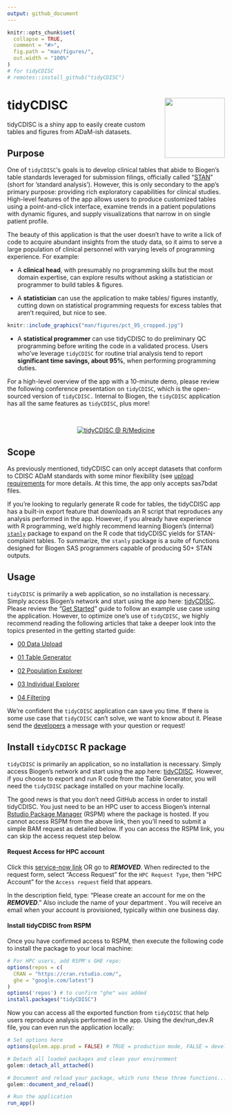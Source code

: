 ```yaml
---
output: github_document
---
```


<!-- README.md is generated from README.Rmd. Please edit that file -->

```r
knitr::opts_chunk$set(
  collapse = TRUE,
  comment = "#>",
  fig.path = "man/figures/",
  out.width = "100%"
)
# for tidyCDISC
# remotes::install_github("tidyCDISC")
```

# tidyCDISC <a href='https://Biogen-Inc.github.io/tidyCDISC/'><img src="man/figures/hex-tidyCDISC.png" align="right" height="139"/></a>

tidyCDISC is a shiny app to easily create custom tables and figures from ADaM-ish datasets.

## Purpose

One of `tidyCDISC`'s goals is to develop clinical tables that abide to Biogen's table standards leveraged for submission filings, officially called "[STAN](https://biib.sharepoint.com/:w:/r/sites/ADSTCS/DS&G/_layouts/15/Doc.aspx?sourcedoc=%7B86cf7567-db46-4983-9a12-fdc63e77cf98%7D&action=view&wdAccPdf=0&wdparaid=688A3ED1&CID=B3A09B8B-6A35-4F43-A484-5E9EF88CD5FA&wdLOR=c8053EEAB-66ED-4CA0-9B71-331B73267CD8)" (short for 'standard analysis'). However, this is only secondary to the app's primary purpose: providing rich exploratory capabilities for clinical studies. High-level features of the app allows users to produce customized tables using a point-and-click interface, examine trends in a patient populations with dynamic figures, and supply  visualizations that narrow in on single patient profile.

The beauty of this application is that the user doesn't have to write a lick of code to acquire abundant insights from the study data, so it aims to serve a large population of clinical personnel with varying levels of programming experience. For example: 

- A **clinical head**, with presumably no programming skills but the most domain expertise, can explore results without asking a statistician or programmer to build tables & figures.



- A **statistician** can use the application to make tables/ figures instantly, cutting down on statistical programming requests for excess tables that aren't required, but nice to see. 

::: {.floatting}

```r
knitr::include_graphics("man/figures/pct_95_cropped.jpg")
```

- A **statistical programmer** can use tidyCDISC to do preliminary QC programming before writing the code in a validated process. Users who've leverage `tidyCDISC` for routine trial analysis tend to report **significant time savings, about 95%**, when performing programming duties.

:::

For a high-level overview of the app with a 10-minute demo, please review the following conference presentation on `tidyCDISC`, which is the open-sourced version of `tidyCDISC.` Internal to Biogen, the `tidyCDISC` application has all the same features as `tidyCDISC`, plus more!

<br>

<center>

[![tidyCDISC @ R/Medicine](man/figures/tidyCDISC_RMedicine_thumbnail.png)](https://youtu.be/QeHSjw-vU3U?t=103)

</center>




## Scope

As previously mentioned, tidyCDISC can only accept datasets that conform to CDISC ADaM standards with some minor flexibility (see [upload requirements](https://Biogen-Inc.github.io/tidyCDISC/articles/x00_Data_Upload.html) for more details. At this time, the app only accepts sas7bdat files.

If you're looking to regularly generate R code for tables, the tidyCDISC app has a built-in export feature that downloads an R script that reproduces any analysis performed in the app. However, if you already have experience with R programming, we'd highly recommend learning Biogen's (internal) [`stanly`](https://www.google.com/) package to expand on the R code that tidyCDISC yields for STAN-complaint tables. To summarize, the `stanly` package is a suite of functions designed for Biogen SAS programmers capable of producing 50+ STAN outputs.


## Usage

`tidyCDISC` is primarily a web application, so no installation is necessary. Simply access Biogen's network and start using the app here: [tidyCDISC](https://nate884.shinyapps.io/tidyCDISC/). Please review the "[Get Started](https://Biogen-Inc.github.io/tidyCDISC/articles/tidyCDISC.html)" guide to follow an example use case using the application. However, to optimize one's use of `tidyCDISC`, we highly recommend reading the following articles that take a deeper look into the topics presented in the getting started guide:

- [00 Data Upload](https://Biogen-Inc.github.io/tidyCDISC/articles/x00_Data_Upload.html)

- [01 Table Generator](https://Biogen-Inc.github.io/tidyCDISC/articles/x01_Table_Generator.html)

- [02 Population Explorer](https://Biogen-Inc.github.io/tidyCDISC/articles/x02_Pop_Exp.html)

- [03 Individual Explorer](https://Biogen-Inc.github.io/tidyCDISC/articles/x03_Indv_Expl.html)

- [04 Filtering](https://Biogen-Inc.github.io/tidyCDISC/articles/x04_Filtering.html)


We're confident the `tidyCDISC` application can save you time. If there is some use case that `tidyCDISC` can't solve, we want to know about it. Please send the [developers](https://github.com/Biogen-Inc/tidyCDISC/issues/new) a message with your question or request!


## Install `tidyCDISC` R package

`tidyCDISC` is primarily an application, so no installation is necessary. Simply access Biogen's network and start using the app here: [tidyCDISC](https://nate884.shinyapps.io/tidyCDISC/). However, if you choose to export and run R code from the Table Generator, you will need the `tidyCDISC` package installed on your machine locally.


The good news is that you don't need GitHub access in order to install tidyCDISC. You just need to be an HPC user to access Biogen's internal [Rstudio Package Manager](http://cran.rstudio.com/client/#/repos/5/packages/tidyCDISC) (RSPM)  where the package is hosted. If you cannot access RSPM from the above link, then you'll need to submit a simple BAM request as detailed below. If you can access the RSPM link, you can skip the access request step below.


#### Request Access for HPC account  
Click this [service-now link](https://www.google.com/) OR go to ***REMOVED***. When redirected to the request form, select "Access Request" for the `HPC Request Type`, then "HPC Account" for the `Access request` field that appears.

In the description field, type: "Please create an account for me on the ***REMOVED***." Also include the name of your department . You will receive an email when your account is provisioned, typically within one business day.


#### Install tidyCDISC from RSPM
Once you have confirmed access to RSPM, then execute the following code to install the package to your local machine:

```r
# For HPC users, add RSPM's GHE repo:
options(repos = c(
  CRAN = "https://cran.rstudio.com/",
  ghe = "google.com/latest")
)
options('repos') # to confirm "ghe" was added
install.packages("tidyCDISC")
```

Now you can access all the exported function from `tidyCDISC` that help users reproduce analysis performed in the app. Using the dev/run_dev.R file, you can even run the application locally:

```r
# Set options here
options(golem.app.prod = FALSE) # TRUE = production mode, FALSE = development mode

# Detach all loaded packages and clean your environment
golem::detach_all_attached()

# Document and reload your package, which runs these three functions...
golem::document_and_reload()

# Run the application 
run_app()
```



